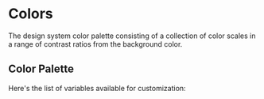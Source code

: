 
<Meta title="theme/Colors" />

# Colors

The design system color palette consisting of a collection of color scales in a
range of contrast ratios from the background color.

## Color Palette

Here's the list of variables available for customization:

<ColorPalette>
  <ColorItem
    title="background"
    subtitle="Default background color of <body />...etc"
    colors={{
      background: "hsl(var(--background))",
      foreground: "hsl(var(--foreground))",
    }}
  />
  <ColorItem
    title="muted"
    subtitle="Muted backgrounds such as <TabsList />, <Skeleton /> and <Switch />"
    colors={{
      DEFAULT: "hsl(var(--muted))",
      foreground: "hsl(var(--muted-foreground))",
    }}
  />
  <ColorItem
    title="card"
    subtitle="Background color for <Card />"
    colors={{
      DEFAULT: "hsl(var(--card))",
      foreground: "hsl(var(--card-foreground))",
    }}
  />
  <ColorItem
    title="popover"
    subtitle="Background color for popovers such as <DropdownMenu />, <HoverCard />, <Popover />"
    colors={{
      DEFAULT: "hsl(var(--popover))",
      foreground: "hsl(var(--popover-foreground))",
    }}
  />
  <ColorItem
    title="border"
    subtitle="Default border color"
    colors={{ border: "hsl(var(--border))" }}
  />
  <ColorItem
    title="input"
    subtitle="Border color for inputs such as <Input />, <Select />, <Textarea />"
    colors={{ input: "hsl(var(--input))" }}
  />
  <ColorItem
    title="primary"
    subtitle="Primary colors for <Button />"
    colors={{
      DEFAULT: "hsl(var(--primary))",
      foreground: "hsl(var(--primary-foreground))",
    }}
  />
  <ColorItem
    title="secondary"
    subtitle="Secondary colors for <Button />"
    colors={{
      DEFAULT: "hsl(var(--secondary))",
      foreground: "hsl(var(--secondary-foreground))",
    }}
  />
  <ColorItem
    title="accent"
    subtitle="Used for accents such as hover effects on <DropdownMenuItem>, <SelectItem>...etc"
    colors={{
      DEFAULT: "hsl(var(--accent))",
      foreground: "hsl(var(--accent-foreground))",
    }}
  />
  <ColorItem
    title="destructive"
    subtitle="Used for destructive actions such as <Button variant='destructive'>"
    colors={{
      DEFAULT: "hsl(var(--destructive))",
      foreground: "hsl(var(--destructive-foreground))",
    }}
  />
  <ColorItem
    title="ring"
    subtitle="Used for focus ring"
    colors={{ ring: "hsl(var(--ring))" }}
  />
</ColorPalette>
